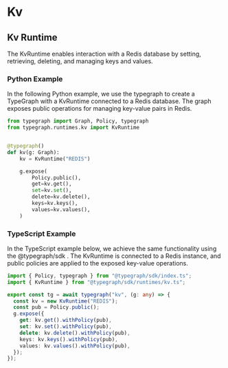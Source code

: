 # Kv

## Kv Runtime

The KvRuntime enables interaction with a Redis database by setting, retrieving, deleting, and managing keys and values.

### Python Example

In the following Python example, we use the typegraph to create a TypeGraph with a KvRuntime connected to a Redis database. The graph exposes public operations for managing key-value pairs in Redis.

```python
from typegraph import Graph, Policy, typegraph
from typegraph.runtimes.kv import KvRuntime


@typegraph()
def kv(g: Graph):
    kv = KvRuntime("REDIS")

    g.expose(
        Policy.public(),
        get=kv.get(),
        set=kv.set(),
        delete=kv.delete(),
        keys=kv.keys(),
        values=kv.values(),
    )
```

### TypeScript Example

In the TypeScript example below, we achieve the same functionality using the @typegraph/sdk . The KvRuntime is connected to a Redis instance, and public policies are applied to the exposed key-value operations.

```typescript
import { Policy, typegraph } from "@typegraph/sdk/index.ts";
import { KvRuntime } from "@typegraph/sdk/runtimes/kv.ts";

export const tg = await typegraph("kv", (g: any) => {
  const kv = new KvRuntime("REDIS");
  const pub = Policy.public();
  g.expose({
    get: kv.get().withPolicy(pub),
    set: kv.set().withPolicy(pub),
    delete: kv.delete().withPolicy(pub),
    keys: kv.keys().withPolicy(pub),
    values: kv.values().withPolicy(pub),
  });
});
```
